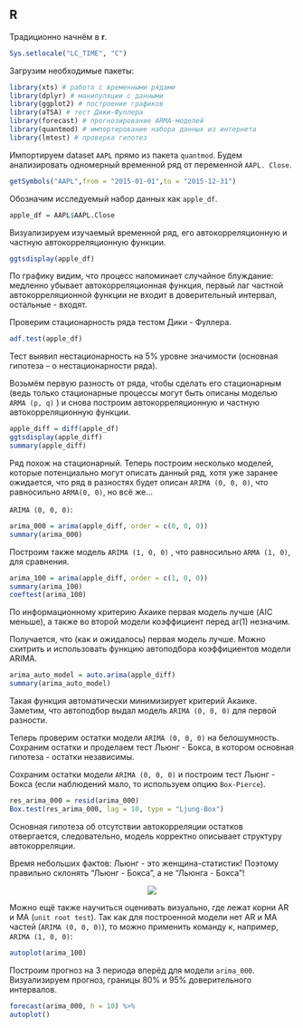 ## R

Традиционно начнём в **r**.

```r
Sys.setlocale("LC_TIME", "C")
```

Загрузим необходимые пакеты:

```r
library(xts) # работа с временными рядами
library(dplyr) # манипуляции с данными
library(ggplot2) # построение графиков
library(aTSA) # тест Дики-Фуллера
library(forecast) # прогнозирование ARMA-моделей
library(quantmod) # импортирование набора данных из интернета
library(lmtest) # проверка гипотез
```

Импортируем dataset `AAPL` прямо из пакета `quantmod`. Будем анализировать одномерный временной ряд от переменной `AAPL. Close`.

```r
getSymbols("AAPL",from = "2015-01-01",to = "2015-12-31")
```

Обозначим исследуемый набор данных как `apple_df`. 

```r
apple_df = AAPL$AAPL.Close
```

Визуализируем изучаемый временной ряд, его автокорреляционную и частную автокорреляционную функции.

```r
ggtsdisplay(apple_df)
```

По графику видим, что процесс напоминает случайное блуждание: медленно убывает автокорреляционная функция, первый лаг частной автокорреляционной функции не входит в доверительный интервал, остальные - входят.

Проверим стационарность ряда тестом Дики - Фуллера.

```r
adf.test(apple_df)
```

Тест выявил нестационарность на 5% уровне значимости (основная гипотеза – о нестационарности ряда).

Возьмём первую разность от ряда, чтобы сделать его стационарным (ведь только стационарные процессы могут быть описаны моделью `ARMA (p, q)` ) и снова построим автокорреляционную и частную автокорреляционную функции.

```r
apple_diff = diff(apple_df)
ggtsdisplay(apple_diff)
summary(apple_diff)
```

Ряд похож на стационарный. 
Теперь построим несколько моделей, которые потенциально могут описать данный ряд, хотя уже заранее ожидается, что ряд в разностях будет описан `ARIMA (0, 0, 0)`, что равносильно `ARMA(0, 0)`, но всё же...

`ARIMA (0, 0, 0)`:

```r
arima_000 = arima(apple_diff, order = c(0, 0, 0))
summary(arima_000)
```

Построим также модель `ARIMA (1, 0, 0)` , что равносильно `ARMA (1, 0)`, для сравнения.

```r
arima_100 = arima(apple_diff, order = c(1, 0, 0))
summary(arima_100)
coeftest(arima_100)
```

По информационному критерию Акаике первая модель лучше (AIC меньше), а также во второй модели коэффициент перед ar(1) незначим. 

Получается, что (как и ожидалось) первая модель лучше.
Можно схитрить и использовать функцию автоподбора коэффициентов модели ARIMA.

```r
arima_auto_model = auto.arima(apple_diff)
summary(arima_auto_model)
```

Такая функция автоматически минимизирует критерий Акаике. 
Заметим, что автоподбор выдал модель `ARIMA (0, 0, 0)` для первой разности.

Теперь проверим остатки модели `ARIMA (0, 0, 0)` на белошумность. 
Сохраним остатки и проделаем тест Льюнг - Бокса, в котором основная гипотеза - остатки независимы. 

Сохраним остатки модели `ARIMA (0, 0, 0)` и построим тест Льюнг - Бокса (если наблюдений мало, то используем опцию `Box-Pierce`).

```r
res_arima_000 = resid(arima_000)
Box.test(res_arima_000, lag = 10, type = "Ljung-Box")
```

Основная гипотеза об отсутствии автокорреляции остатков отвергается, следовательно, модель корректно описывает структуру автокорреляции.

Время небольших фактов: Льюнг - это женщина-статистик!
Поэтому правильно склонять "Льюнг - Бокса", а не "Льюнга - Бокса"!

<center>
![](images/Greta.jpg)

</center>

Можно ещё также научиться оценивать визуально, где лежат корни AR и MA (`unit root test`). 
Так как для построенной модели нет AR и MA частей (`ARIMA (0, 0, 0)`), то можно применить команду к, например, `ARIMA (1, 0, 0)`:

```r
autoplot(arima_100)
```

Построим прогноз на 3 периода вперёд для модели `arima_000`. 
Визуализируем прогноз, границы 80% и 95% доверительного интервалов.

```r
forecast(arima_000, h = 10) %>%
autoplot()
```

